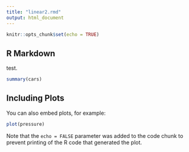 ```yaml
---
title: "linear2.rmd"
output: html_document
---
```


```r
knitr::opts_chunk$set(echo = TRUE)
```

## R Markdown

test. 

```r
summary(cars)
```

## Including Plots

You can also embed plots, for example:

```r
plot(pressure)
```

Note that the `echo = FALSE` parameter was added to the code chunk to prevent printing of the R code that generated the plot.
